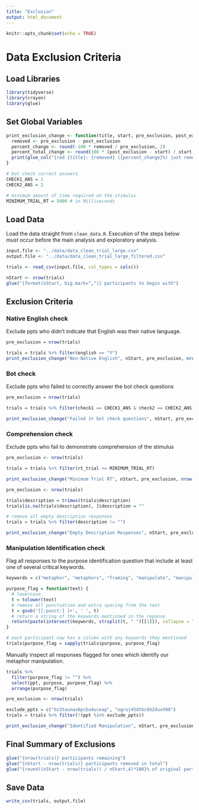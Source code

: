 ```yaml
---
title: "Exclusion"
output: html_document
---
```


```r
knitr::opts_chunk$set(echo = TRUE)
```

# Data Exclusion Criteria

## Load Libraries

```r
library(tidyverse)
library(crayon)
library(glue)
```

## Set Global Variables

```r
print_exclusion_change <- function(title, start, pre_exclusion, post_exclusion) {
  removed <- pre_exclusion - post_exclusion
  percent_change <- round(-100 * removed / pre_exclusion, 2)
  percent_total_change <- round(100 * (post_exclusion - start) / start, 2)
  print(glue_col("{red {title}: {removed} ({percent_change}%) just removed\tNow: {post_exclusion} ppts ({percent_total_change}% decrease)}"))
}

# bot check correct answers
CHECK1_ANS = 1
CHECK2_ANS = 2

# minimum amount of time required on the stimulus
MINIMUM_TRIAL_RT = 5000 # in Milliseconds
```

## Load Data

Load the data straight from `clean_data.R`. Execution of the steps below *must* occur before the main analysis and exploratory analysis.

```r
input.file <- "../data/data_clean_trial_large.csv"
output.file <- "../data/data_clean_trial_large_filtered.csv"

trials <- read_csv(input.file, col_types = cols())

nStart <- nrow(trials)
glue("{format(nStart, big.mark=",")} participants to begin with")
```

## Exclusion Criteria

### Native English check

Exclude ppts who didn't indicate that English was their native language.

```r
pre_exclusion = nrow(trials)

trials = trials %>% filter(english == "Y")
print_exclusion_change("Non-Native English", nStart, pre_exclusion, nrow(trials))
```

### Bot check

Exclude ppts who failed to correctly answer the bot check questions

```r
pre_exclusion = nrow(trials)

trials = trials %>% filter(check1 == CHECK1_ANS & check2 == CHECK2_ANS)

print_exclusion_change("Failed 1+ bot check questions", nStart, pre_exclusion, nrow(trials))
```

### Comprehension check

Exclude ppts who fail to demonstrate comprehension of the stimulus

```r
pre_exclusion <- nrow(trials)

trials = trials %>% filter(rt_trial >= MINIMUM_TRIAL_RT)

print_exclusion_change("Minimum Trial RT", nStart, pre_exclusion, nrow(trials))
```

```r
pre_exclusion <- nrow(trials)

trials$description = trimws(trials$description)
trials[is.na(trials$description), ]$description = ""

# remove all empty description responses
trials = trials %>% filter(description != "")

print_exclusion_change("Empty Description Responses", nStart, pre_exclusion, nrow(trials))
```

### Manipulation Identification check

Flag all responses to the purpose identification question that include at least one of several critical keywords.

```r
keywords = c("metaphor", "metaphors", "framing", "manipulate", "manipulates", "manipulated", "manipulating", "worded", "wording", "phrased", "phrasing", "measure", "measuring", "measured", "journey", "battle", "path", "fight", "road", "fighting", "fought")

purpose_flag = function(text) {
  # lowercase
  t = tolower(text)
  # remove all punctuation and extra spacing from the text
  t = gsub('[[:punct:] ]+', ' ', t)
  # return a string of the keywords mentioned in the reponse
  return(paste(intersect(keywords, strsplit(t, " ")[[1]]), collapse = ","))
}

# each participant now has a column with any keywords they mentioned
trials$purpose_flag = sapply(trials$purpose, purpose_flag)
```

Manually inspect all responses flagged for ones which identify our metaphor manipulation.

```r
trials %>% 
  filter(purpose_flag != "") %>%
  select(ppt, purpose, purpose_flag) %>%
  arrange(purpose_flag)
```

```r
pre_exclusion <- nrow(trials)

exclude_ppts = c("hs3taunav6pcbu4uceap", "ogruj45dtbc6h2duxh90")
trials = trials %>% filter(!(ppt %in% exclude_ppts))

print_exclusion_change("Identified Manipulation", nStart, pre_exclusion, nrow(trials))
```

## Final Summary of Exclusions

```r
glue("{nrow(trials)} participants remaining")
glue("{nStart - nrow(trials)} participants removed in total")
glue("{round((nStart - nrow(trials)) / nStart,4)*100}% of original participants")
```

## Save Data

```r
write_csv(trials, output.file)
```

